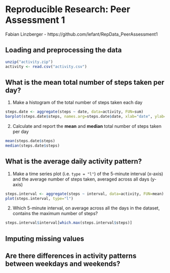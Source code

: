 Reproducible Research: Peer Assessment 1
========================================
Fabian Linzberger - https://github.com/lefant/RepData_PeerAssessment1

## Loading and preprocessing the data
```r
unzip("activity.zip")
activity <- read.csv("activity.csv")
```

## What is the mean total number of steps taken per day?

1. Make a histogram of the total number of steps taken each day

```r
steps.date <- aggregate(steps ~ date, data=activity, FUN=sum)
barplot(steps.date$steps, names.arg=steps.date$date, xlab="date", ylab="steps")
```

2. Calculate and report the **mean** and **median** total number of
   steps taken per day

```r
mean(steps.date$steps)
median(steps.date$steps)
```

## What is the average daily activity pattern?

1. Make a time series plot (i.e. `type = "l"`) of the 5-minute
   interval (x-axis) and the average number of steps taken, averaged
   across all days (y-axis)

```r
steps.interval <- aggregate(steps ~ interval, data=activity, FUN=mean)
plot(steps.interval, type="l")
```

2. Which 5-minute interval, on average across all the days in the
   dataset, contains the maximum number of steps?

```r
steps.interval$interval[which.max(steps.interval$steps)]
```


## Imputing missing values



## Are there differences in activity patterns between weekdays and weekends?
